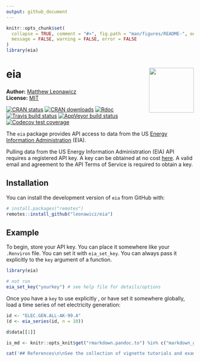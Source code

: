 ```yaml
---
output: github_document
---
```


<!-- README.md is generated from README.Rmd. Please edit that file -->

```r
knitr::opts_chunk$set(
  collapse = TRUE, comment = "#>", fig.path = "man/figures/README-", out.width = "100%",
  message = FALSE, warning = FALSE, error = FALSE
)
library(eia)
```
# eia <img src="man/figures/logo.png" style="margin-left:10px;margin-bottom:5px;" width="120" align="right">
**Author:** [Matthew Leonawicz](https://leonawicz.github.io/blog/) <a href="https://orcid.org/0000-0001-9452-2771" target="orcid.widget">
<image class="orcid" src="https://members.orcid.org/sites/default/files/vector_iD_icon.svg" height="16"></a>
<br/>
**License:** [MIT](https://opensource.org/licenses/MIT)<br/>

[![CRAN status](http://www.r-pkg.org/badges/version/eia)](https://cran.r-project.org/package=eia)
[![CRAN downloads](http://cranlogs.r-pkg.org/badges/grand-total/eia)](https://cran.r-project.org/package=eia) 
[![Rdoc](http://www.rdocumentation.org/badges/version/eia)](http://www.rdocumentation.org/packages/eia)
[![Travis build status](https://travis-ci.org/leonawicz/eia.svg?branch=master)](https://travis-ci.org/leonawicz/eia)
[![AppVeyor build status](https://ci.appveyor.com/api/projects/status/github/leonawicz/eia?branch=master&svg=true)](https://ci.appveyor.com/project/leonawicz/eia)
[![Codecov test coverage](https://codecov.io/gh/leonawicz/eia/branch/master/graph/badge.svg)](https://codecov.io/gh/leonawicz/eia?branch=master)

The `eia` package provides API access to data from the US [Energy Information Administration](https://www.eia.gov/) (EIA).

Pulling data from the US Energy Information Administration (EIA) API requires a registered API key. A key can be obtained at no cost [here](https://www.eia.gov/opendata/register.php). A valid email and agreement to the API Terms of Service is required to obtain a key.

## Installation

You can install the development version of `eia` from GitHub with:

``` r
# install.packages("remotes")
remotes::install_github("leonawicz/eia")
```

## Example

To begin, store your API key. You can place it somewhere like your `.Renviron` file. You can set it with `eia_set_key`. You can always pass it explicitly to the `key` argument of a function.

```r
library(eia)

# not run
eia_set_key("yourkey") # see help file for details/options
```

Once you have a `key` to use explicitly , or have set it somewhere globally, load a time series of net electricity generation:

```r
id <- "ELEC.GEN.ALL-AK-99.A"
(d <- eia_series(id, n = 10))

d$data[[1]]
```

```r
is_md <- knitr::opts_knit$get("rmarkdown.pandoc.to") %in% c("markdown_github-ascii_identifiers", "gfm-ascii_identifiers")
```

```r
cat('## References\n\nSee the collection of vignette tutorials and examples as well as complete package documentation available at the `eia` package [website](https://leonawicz.github.io/eia/).')
```
